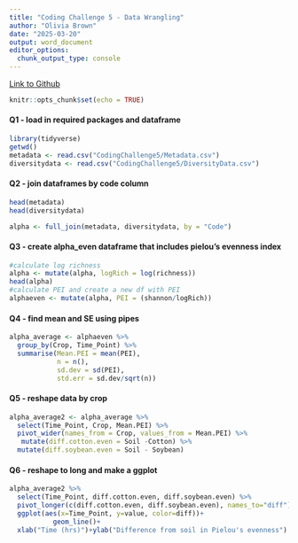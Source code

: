 ```yaml
---
title: "Coding Challenge 5 - Data Wrangling"
author: "Olivia Brown"
date: "2025-03-20"
output: word_document
editor_options: 
  chunk_output_type: console
---
```

[Link to Github](https://github.com/olixiabrown/PLPA5820) 

```r
knitr::opts_chunk$set(echo = TRUE)
```

#### Q1 - load in required packages and dataframe
```r
library(tidyverse)
getwd()
metadata <- read.csv("CodingChallenge5/Metadata.csv")
diversitydata <- read.csv("CodingChallenge5/DiversityData.csv")

```

#### Q2 - join dataframes by code column
```r
head(metadata)
head(diversitydata)

alpha <- full_join(metadata, diversitydata, by = "Code")
```

#### Q3 - create alpha_even dataframe that includes pielou's evenness index
```r
#calculate log richness
alpha <- mutate(alpha, logRich = log(richness))
head(alpha)
#calculate PEI and create a new df with PEI
alphaeven <- mutate(alpha, PEI = (shannon/logRich))
```

#### Q4 - find mean and SE using pipes
```r

alpha_average <- alphaeven %>%
  group_by(Crop, Time_Point) %>% 
  summarise(Mean.PEI = mean(PEI),
            n = n(), 
            sd.dev = sd(PEI),
            std.err = sd.dev/sqrt(n))

```


#### Q5 - reshape data by crop
```r

alpha_average2 <- alpha_average %>%
  select(Time_Point, Crop, Mean.PEI) %>%
  pivot_wider(names_from = Crop, values_from = Mean.PEI) %>%
   mutate(diff.cotton.even = Soil -Cotton) %>%
  mutate(diff.soybean.even = Soil - Soybean)
```

#### Q6 - reshape to long and make a ggplot
```r

alpha_average2 %>%
  select(Time_Point, diff.cotton.even, diff.soybean.even) %>%
  pivot_longer(c(diff.cotton.even, diff.soybean.even), names_to="diff")%>%
  ggplot(aes(x=Time_Point, y=value, color=diff))+
           geom_line()+
  xlab("Time (hrs)")+ylab("Difference from soil in Pielou's evenness")
```